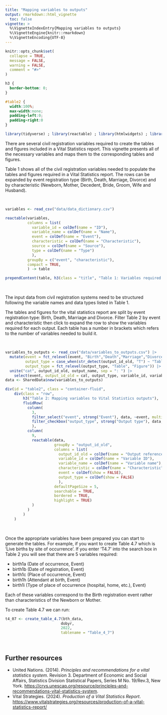 ```yaml
---
title: "Mapping variables to outputs"
output: rmarkdown::html_vignette
  toc: false
vignette: >
  %\VignetteIndexEntry{Mapping variables to outputs}
  %\VignetteEngine{knitr::rmarkdown}
  %\VignetteEncoding{UTF-8}
---
```


```r
knitr::opts_chunk$set(
  collapse = TRUE,
  message = FALSE,
  warning = FALSE,
  comment = "#>"
)
```

```css
h3 { 
  border-bottom: 0; 
}

#table2 {
  width:100%;
  max-width:none;
  padding-left:0;
  padding-right:0
}
```


```r
library(tidyverse) ; library(reactable) ; library(htmlwidgets) ; library(shiny) ; library(crosstalk)
```

There are several civil registration variables required to create the tables and figures included in a Vital Statistics report. This vignette presents all of the necessary variables and maps them to the corresponding tables and figures.

Table 1 shows all of the civil registration variables needed to populate the tables and figures required in a Vital Statistics report. The rows can be expanded by event registration type (Birth, Death, Marriage, Divorce) and by characteristic (Newborn, Mother, Decedent, Bride, Groom, Wife and Husband).

</br>
```r
variables <- read_csv("data/data_dictionary.csv")

reactable(variables,
          columns = list(
            variable_id = colDef(name = "ID"),
            variable_name = colDef(name = "Name"),
            event = colDef(name = "Event"),
            characteristic = colDef(name = "Characteristic"),
            source = colDef(name = "Source"),
            type = colDef(name = "Type")
            ),
          groupBy = c("event", "characteristic"),
          compact = TRUE,
          ) -> table

prependContent(table, h3(class = "title", "Table 1: Variables required for Vital Statistics outputs"))
```
</br>

The input data from civil registration systems need to be structured following the variable names and data types listed in Table 1.

The tables and figures for the vital statistics report are split by event registration type: Birth, Death, Marriage and Divorce. Filter Table 2 by event and characteristic then click to expand the row to show the variables required for each output. Each table has a number in brackets which refers to the number of variables needed to build it.

</br>
```r
variables_to_outputs <- read_csv("data/variables_to_outputs.csv") |>
  mutate(event = fct_relevel(event, "Birth","Death","Marriage","Divorce"),
         output_type = case_when(str_detect(output_id_old, "T") ~ "Table", TRUE ~ "Figure"),
         output_type = fct_relevel(output_type, "Table", "Figure")) |>
  unite("cat", output_id_old, output_name, sep = ": ") |>
    select(event, output_id_old = cat, output_type, variable_id, variable_name, characteristic)
data <- SharedData$new(variables_to_outputs)

div(id = "table2", class = "container-fluid",
    div(class = "row",
        h3("Table 2: Mapping variables to Vital Statistics outputs"),
        fluidRow(
          column(
            3,
            filter_select("event", strong("Event"), data, ~event, multiple = FALSE),
            filter_checkbox("output_type", strong("Output type"), data, ~output_type)
            ),
          column(
            9,
            reactable(data,
                      groupBy = "output_id_old",
                      columns = list(
                        output_id_old = colDef(name = "Output reference", aggregate = "unique"),
                        variable_id = colDef(name = "Variable ID"),
                        variable_name = colDef(name = "Variable name"),
                        characteristic = colDef(name = "Characteristic"),
                        event = colDef(show = FALSE),
                        output_type = colDef(show = FALSE)
                        ),
                      defaultPageSize = 5,
                      searchable = TRUE,
                      bordered = TRUE,
                      highlight = TRUE)
            )
          )
        )
    )
```
</br>

Once the appropriate variables have been prepared you can start to generate the tables. For example, if you want to create Table 4.7 which is 'Live births by site of occurrence'. If you enter 'T4.7' into the search box in Table 2 you will see that there are 5 variables required:

- birth1a (Date of occurrence, Event)
- birth1b (Date of registration, Event)
- birth1c (Place of occurrence, Event)
- birth1h (Attendant at birth, Event)
- birth1i (Type of place of occurrence (hospital, home, etc.), Event)

Each of these variables correspond to the Birth registration event rather than characteristics of the Newborn or Mother.

To create Table 4.7 we can run:

```r
t4_07 <- create_table_4.7(bth_data, 
                         dobyr, 
                         2022, 
                         tablename = "Table_4_7")
```
</br>

## Further resources

- United Nations. (2014). *Principles and recommendations for a vital statistics system*. Revision 3. Department of Economic and
Social Affairs, Statistics Division Statistical Papers, Series M No. 19/Rev.3, New York. [https://crvs.unescap.org/resource/principles-and-recommendations-vital-statistics-system](https://crvs.unescap.org/resource/principles-and-recommendations-vital-statistics-system).
- Vital Strategies. (2024). *Production of a Vital Statistics Report*. [https://www.vitalstrategies.org/resources/production-of-a-vital-statistics-report/](https://www.vitalstrategies.org/resources/production-of-a-vital-statistics-report/)
